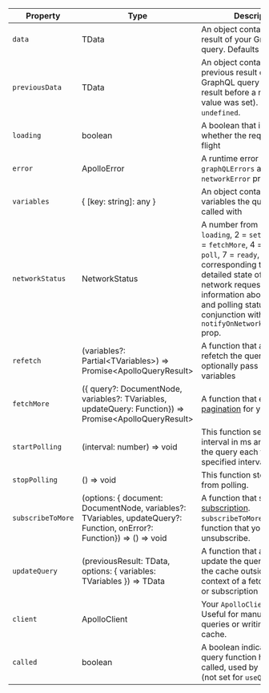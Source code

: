 | Property | Type | Description |
| - | - | - |
| `data` | TData | An object containing the result of your GraphQL query. Defaults to `undefined`. |
| `previousData` | TData | An object containing the previous result of your GraphQL query (the last result before a new `data` value was set). Defaults to `undefined`. |
| `loading` | boolean | A boolean that indicates whether the request is in flight |
| `error` | ApolloError | A runtime error with `graphQLErrors` and `networkError` properties |
| `variables` | { [key: string]: any } | An object containing the variables the query was called with |
| `networkStatus` | NetworkStatus | A number from 1-8 (1 = `loading`, 2 = `setVariables`, 3 = `fetchMore`, 4 = `refetch`, 6 = `poll`, 7 = `ready`, 8 = `error`) corresponding to the detailed state of your network request. Includes information about refetching and polling status. Used in conjunction with the `notifyOnNetworkStatusChange` prop. |
| `refetch` | (variables?: Partial&lt;TVariables&gt;) => Promise&lt;ApolloQueryResult&gt; | A function that allows you to refetch the query and optionally pass in new variables |
| `fetchMore` | ({ query?: DocumentNode, variables?: TVariables, updateQuery: Function}) => Promise&lt;ApolloQueryResult&gt; | A function that enables [pagination](/features/pagination/) for your query |
| `startPolling` | (interval: number) => void | This function sets up an interval in ms and fetches the query each time the specified interval passes. |
| `stopPolling` | () => void | This function stops the query from polling. |
| `subscribeToMore` | (options: { document: DocumentNode, variables?: TVariables, updateQuery?: Function, onError?: Function}) => () => void | A function that sets up a [subscription](/advanced/subscriptions/). `subscribeToMore` returns a function that you can use to unsubscribe. |
| `updateQuery` | (previousResult: TData, options: { variables: TVariables }) => TData | A function that allows you to update the query's result in the cache outside the context of a fetch, mutation, or subscription |
| `client` | ApolloClient | Your `ApolloClient` instance. Useful for manually firing queries or writing data to the cache. |
| `called` | boolean | A boolean indicating if the query function has been called, used by `useLazyQuery` (not set for `useQuery` / `Query`). |
